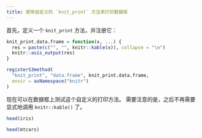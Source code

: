 ```yaml
---
title: 使用自定义的 `knit_print` 方法来打印数据框
---
```


首先，定义一个 `knit_print` 方法，并注册它：

```r
knit_print.data.frame = function(x, ...) {
  res = paste(c("", "", knitr::kable(x)), collapse = "\n")
  knitr::asis_output(res)
}

registerS3method(
  "knit_print", "data.frame", knit_print.data.frame,
  envir = asNamespace("knitr")
)
```

现在可以在数据框上测试这个自定义的打印方法。
需要注意的是，之后不再需要显式地调用 `knitr::kable()` 了。

```r
head(iris)
```

```r
head(mtcars)
```
